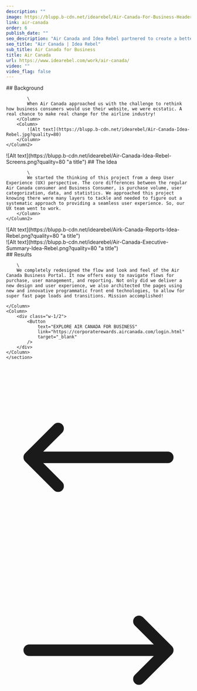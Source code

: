 ```yaml
---
description: ""
image: https://blupp.b-cdn.net/idearebel/Air-Canada-For-Business-Header-Idea-Rebel-1.png?quality=80
link: air-canada
order: 6
publish_date: ""
seo_description: "Air Canada and Idea Rebel partnered to create a better digital experience for buisiness travel. Acheived through world-class User Experience (UX), Design and Technology."
seo_title: "Air Canada | Idea Rebel"
sub_title: Air Canada for Business
title: Air Canada
url: https://www.idearebel.com/work/air-canada/
video: ""
video_flag: false
---
```


<section class="container mx-auto max-w-6xl py-10">
    <Column2>
        <Column>
            ## Background

            \
            When Air Canada approached us with the challenge to rethink how business consumers would use their website, we were ecstatic. A real chance to make real change for the airline industry!   
        </Column>
        <Column>
            ![Alt text](https://blupp.b-cdn.net/idearebel/Air-Canada-Idea-Rebel.jpg?quality=80)
        </Column>
    </Column2>
</section>
<section class="container mx-auto max-w-6xl py-10">
    <Column2>
        <Column>
            ![Alt text](https://blupp.b-cdn.net/idearebel/Air-Canada-Idea-Rebel-Screens.png?quality=80 "a title")
        </Column>
        <Column> 
            ## The Idea

            \
            We started the thinking of this project from a deep User Experience (UX) perspective. The core differences between the regular Air Canada consumer and Business Consumer, is purchase volume, user categorization, data, and statistics. We approached this project knowing there were many layers to tackle and needed to figure out a systematic approach to providing a seamless user experience. So, our UX team went to work.
        </Column>
    </Column2>
</section>
<section class="container mx-auto max-w-6xl p-20 bg-zinc-200">
    <Column>
        ![Alt text](https://blupp.b-cdn.net/idearebel/Airk-Canada-Reports-Idea-Rebel.png?quality=80 "a title")
    </Column>
</section>

<section class="container mx-auto max-w-6xl p-20 bg-zinc-200 mt-20">
    <Column>
        ![Alt text](https://blupp.b-cdn.net/idearebel/Air-Canada-Executive-Summary-Idea-Rebel.png?quality=80 "a title")
    </Column>
</section>

<section class="bg-zinc-200 mt-20">
    <section class="container ml-56 max-w-6xl py-20 w-1/2">
    <Column>
        ## Results

        \
        We completely redesigned the flow and look and feel of the Air Canada Business Portal. It now offers easy to navigate flows for purchase, user management, and reporting. Not only did we deliver a new design and user experience, we also architected the pages using new and innovative programmatic front end technologies, to allow for super fast page loads and transitions. Mission accomplished!

    </Column>
    <Column>
        <div class="w-1/2">
            <Button
                text="EXPLORE AIR CANADA FOR BUSINESS"
                link="https://corporaterewards.aircanada.com/login.html"
                target="_blank"
            />
        </div>
    </Column>
    </section>
</section>
<section class="container mx-auto max-w-6xl p-2">
    <Column>
        <div class="flex justify-between">
            <a href="/work/roots-ecommerce-experience/" class="underline">
                <div class="flex flex-col gap-2">
                    <ParagraphGaramond
                        text="Previous Project"
                    />
                    <div class="flex items-center gap-2">
                        <svg xmlns="http://www.w3.org/2000/svg" fill="none" viewBox="0 0 24 24" stroke-width="1.5" stroke="currentColor" class="w-6 h-6">
                            <path stroke-linecap="round" stroke-linejoin="round" d="M6.75 15.75L3 12m0 0l3.75-3.75M3 12h18" />
                        </svg>
                        <H3
                            text="Roots"
                        />
                    </div>
                </div>
            </a>
            <a href="/work/keurig-loyalty/" class="underline">
                <div class="flex flex-col gap-2 text-right">
                    <ParagraphGaramond
                        text="Next Project"
                    />
                    <div class="flex items-center gap-2">
                        <H3
                            text="Keurig Loyalty"
                        />
                        <svg xmlns="http://www.w3.org/2000/svg" fill="none" viewBox="0 0 24 24" stroke-width="1.5" stroke="currentColor" class="w-6 h-6">
                            <path stroke-linecap="round" stroke-linejoin="round" d="M17.25 8.25L21 12m0 0l-3.75 3.75M21 12H3" />
                        </svg>
                    </div>
                </div>
            </a>
        </div>
    </Column>
</section>
